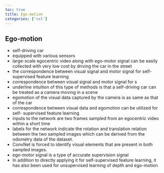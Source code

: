 ```yaml
---
toc: true
title: Ego-motion
categories: ['ssl']
---
```



## Ego-motion
- self-driving car 
- equipped with various sensors 
- large-scale egocentric video along with ego-motor signal can be easily collected with very low cost by driving the car in the street 
- the correspondence between visual signal and motor signal for self-supervised feature learning 
- correspondence between visual signal and motor signal for s 
- underline intuition of this type of methods is that a self-driving car can be treated as a camera moving in a scene 
- egomotion of the visual data captured by the camera is as same as that of the car 
- correspondence between visual data and egomotion can be utilized for self- supervised feature learning 
- inputs to the network are two frames sampled from an egocentric video within a short time 
- labels for the network indicate the rotation and translation relation between the two sampled images which can be derived from the odometry data of the dataset. 
- ConvNet is forced to identify visual elements that are present in both sampled images. 
- ego-motor signal is a type of accurate supervision signal 
- In addition to directly applying it for self-supervised feature learning, it has also been used for unsupervised learning of depth and ego-motion



